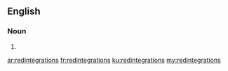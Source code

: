 ==English==

===Noun===
{{head|en|plural}}

# {{plural of|redintegration|lang=en}}

[[ar:redintegrations]]
[[fr:redintegrations]]
[[ku:redintegrations]]
[[my:redintegrations]]